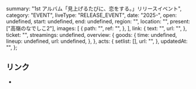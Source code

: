  summary: "1st アルバム「見上げるたびに、恋をする。」リリースイベント",
  category: "EVENT",
  liveType: "RELEASE_EVENT",
  date: "2025-",
  open: undefined,
  start: undefined,
  end: undefined,
  region: "",
  location: "",
  present: ["高嶺のなでしこ2"],
  images: [
    {
      path: "",
      ref: "",
    },
  ],
  link: {
    text: "",
    url: "",
  },
  ticket: "",
  streamings: undefined,
  overview: {
    goods: {
      time: undefined,
      lineup: undefined,
      url: undefined,
    },
  },
  acts: {
    setlist: [],
    url: "",
  },
  updatedAt: "",
};

## リンク

- []()
